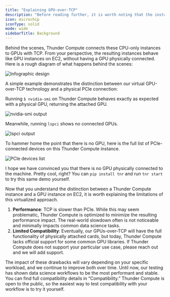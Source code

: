 ```yaml
---
title: "Explaining GPU-over-TCP"
description: "Before reading further, it is worth noting that the instances you interact with through Thunder Compute are, at their core, on-demand CPU-only instances, exactly like you would find on AWS, GCP, or Azure. Intuitively, the CPU-only instances you interact with on Thunder Compute have all of the functionality of EC2 instances. In fact, many of them are EC2 instances."
icon: microchip
iconType: solid
mode: wide
sidebarTitle: Background
---
```


Behind the scenes, Thunder Compute connects these CPU-only instances to GPUs with TCP. From your perspective, the resulting instances behave like GPU instances on EC2, without having a GPU physically connected. Here is a rough diagram of what happens behind the scenes:

<Frame>
  <img src="/images/66ccd2ce082c56b70ca4ea25_Infographic design PCIE TCP-02 (1).png" alt="Infographic design" />
</Frame>

A simple example demonstrates the distinction between our virtual GPU-over-TCP technology and a physical PCIe connection:

Running `$ nvidia-smi` on Thunder Compute behaves exactly as expected with a physical GPU, returning the attached GPU.

<Frame>
  <img src="/images/66c8df7cb8df2ed091a44867_Screenshot 2024-08-18 111525.png" alt="nvidia-smi output" />
</Frame>

Meanwhile, running `lspci` shows no connected GPUs.

<Frame>
  <img src="/images/66c900e7f603ea2370f30818_Screenshot 2024-08-18 111632.png" alt="lspci output" />
</Frame>

To hammer home the point that there is no GPU, here is the full list of PCIe-connected devices on this Thunder Compute instance.

<Frame>
  <img src="/images/66c8dfa65b9cbccf9b43bf9f_Screenshot 2024-08-18 111703.png" alt="PCIe devices list" />
</Frame>

I hope we have convinced you that there is no GPU physically connected to the machine. Pretty cool, right? You can `pip install tnr` and run `tnr start` to try this same demo yourself.

Now that you understand the distinction between a Thunder Compute instance and a GPU instance on EC2, it is worth explaining the limitations of this virtualized approach.

1. **Performance**: TCP is slower than PCIe. While this may seem problematic, Thunder Compute is optimized to minimize the resulting performance impact. The real-world slowdown often is not noticeable and minimally impacts common data science tasks.
2. **Limited Compatibility**: Eventually, our GPUs-over-TCP will have the full functionality of physically attached cards, but today, Thunder Compute lacks official support for some common GPU libraries. If Thunder Compute does not support your particular use case, please reach out and we will add support.

The impact of these drawbacks will vary depending on your specific workload, and we continue to improve both over time. Until now, our testing has shown data science workflows to be the most performant and stable. You can find full compatibility details in “Compatibility.” Thunder Compute is open to the public, so the easiest way to test compatibility with your workflow is to try it yourself.
